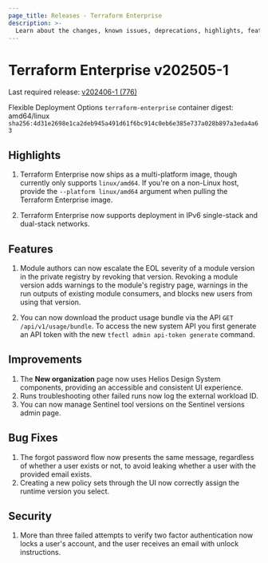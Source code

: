 ```yaml
---
page_title: Releases - Terraform Enterprise
description: >-
  Learn about the changes, known issues, deprecations, highlights, features, improvements, bug fixes, and security fixes for the v202505-1 release.
---
```


# Terraform Enterprise v202505-1

Last required release: [v202406-1 (776)](/terraform/enterprise/releases/2024/v202406-1)

Flexible Deployment Options `terraform-enterprise` container digest: amd64/linux `sha256:4d31e2698e1ca2deb945a491d61f6bc914c0eb6e385e737a028b897a3eda4a63`


## Highlights

1. Terraform Enterprise now ships as a multi-platform image, though currently only supports `linux/amd64`. If you're on a non-Linux host, provide the `--platform linux/amd64` argument when pulling the Terraform Enterprise image.

2. Terraform Enterprise now supports deployment in IPv6 single-stack and dual-stack networks.

## Features

1. Module authors can now escalate the EOL severity of a module version in the private registry by revoking that version. Revoking a module version adds warnings to the module's registry page, warnings in the run outputs of existing module consumers, and blocks new users from using that version.

2. You can now download the product usage bundle via the API `GET /api/v1/usage/bundle`. To access the new system API you first generate an API token with the new `tfectl admin api-token generate` command.

## Improvements

1. The **New organization** page now uses Helios Design System components, providing an accessible and consistent UI experience.
1. Runs troubleshooting other failed runs now log the external workload ID.
1. You can now manage Sentinel tool versions on the Sentinel versions admin page.

## Bug Fixes
1. The forgot password flow now presents the same message, regardless of whether a user exists or not, to avoid leaking whether a user with the provided email exists.
1. Creating a new policy sets through the UI now correctly assign the runtime version you select.

## Security
1. More than three failed attempts to verify two factor authentication now locks a user's account, and the user receives an email with unlock instructions.